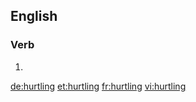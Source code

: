 ==English==

===Verb===
{{head|en}}

# {{present participle of|hurtle|lang=en}}

[[de:hurtling]]
[[et:hurtling]]
[[fr:hurtling]]
[[vi:hurtling]]